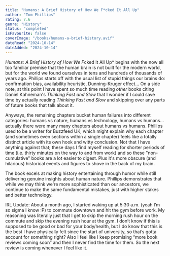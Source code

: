 ```yaml
---
title: "Humans: A Brief History of How We F*cked It All Up"
author: "Tom Phillips"
rating: 7.6
genre: "History"
status: "completed"
isFavourite: false
coverImage: "/books/humans-a-brief-history.avif"
dateRead: "2024-10-14"
dateAdded: "2024-10-14"
---
```


*Humans: A Brief History of How We F*cked It All Up* begins with the now all too familiar premise that the human brain is not built for the modern world, but for the world we found ourselves in tens and hundreds of thousands of years ago. Phillips starts off with the usual list of stupid things our brains do: confirmation bias, availability heuristic, Dunning-Kruger effect… On a side note, at this point I have spent so much time reading *other* books citing Daniel Kahneman's *Thinking Fast and Slow* that I wonder if I could save time by actually reading *Thinking Fast and Slow* and skipping over any parts of future books that talk about it.

Anyways, the remaining chapters bucket human failures into different categories: humans vs nature, humans vs technology, humans vs humans… actually there were many many chapters about humans vs humans. Phillips used to be a writer for Buzzfeed UK, which might explain why each chapter (and sometimes even sections within a single chapter) feels like a totally distinct article with its own hook and witty conclusion. Not that I have anything against that; these days I find myself reading for shorter periods of time (i.e. thirty minutes on the way to and from work) and so these "non-cumulative" books are a lot easier to digest. Plus it's more obscure (and hilarious) historical events and figures to shove in the back of my brain.

The book excels at making history entertaining through humor while still delivering genuine insights about human nature. Phillips demonstrates that while we may think we're more sophisticated than our ancestors, we continue to make the same fundamental mistakes, just with higher stakes and better technology.

IRL Update: About a month ago, I started waking up at 5:30 a.m. (yeah I’m so sigma I know :P) to commute downtown and hit the gym before work. My reasoning was literally just that I get to skip the morning rush hour on the commute and skip the evening rush hour at the gym. I don’t know if this is supposed to be good or bad for your body/health, but I do know that this is the best I have physically felt since the start of university, so that’s gotta account for something right? Also I feel like I keep promising “more book reviews coming soon” and then I never find the time for them. So the next review is coming whenever I feel like it.